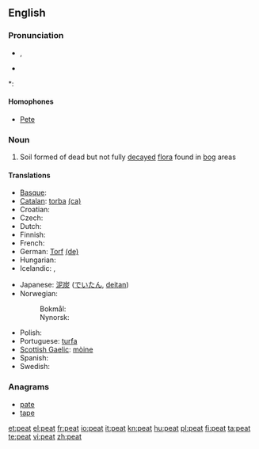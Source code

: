 ==English==

===Pronunciation===
* {{IPA|/piːt/}}, {{SAMPA|/pi:t/}}
* {{audio|en-us-peat.ogg|Audio (US)}}

*: {{rhymes|iːt}}

====Homophones====
* [[Pete]]

===Noun===
{{wikipedia}}
{{en-noun|s|-}}

# Soil formed of dead but not fully [[decay|decayed]] [[flora]] found in [[bog]] areas

====Translations====
{{trans-top|soil}}
* [[Basque]]: {{t|eu|zohikatz|xs=Basque}}
* [[Catalan]]: [[torba]] {{f}} [[:ca:torba|(ca)]]
* Croatian: {{t-|hr|treset|m}}
* Czech: {{t-|cs|rašelina|f}}
* Dutch: {{t+|nl|turf}}
* Finnish: {{t+|fi|turve}}
* French: {{t+|fr|tourbe|f}}
* German: [[Torf]] {{m}} [[:de:Torf|(de)]]
* Hungarian: {{t+|hu|tőzeg}}
* Icelandic: {{t-|is|torf|n}}, {{t-|is|mór|m}}
{{trans-mid}}
* Japanese: [[泥炭]] ([[でいたん]], [[deitan]])
* Norwegian:
*: Bokmål: {{t-|no|torv|m|f}}
*: Nynorsk: {{t-|no|torv|f|n}}
* Polish: {{t+|pl|torf|m}}
* Portuguese: [[:pt:turfa|turfa]] {{f}}
* [[Scottish Gaelic]]: [[mòine]] {{f}}
* Spanish: {{t-|es|turba|f}}
* Swedish: {{t-|sv|torv}}
{{trans-bottom}}

===Anagrams===
* [[pate]]
* [[tape]]

[[et:peat]]
[[el:peat]]
[[fr:peat]]
[[io:peat]]
[[it:peat]]
[[kn:peat]]
[[hu:peat]]
[[pl:peat]]
[[fi:peat]]
[[ta:peat]]
[[te:peat]]
[[vi:peat]]
[[zh:peat]]